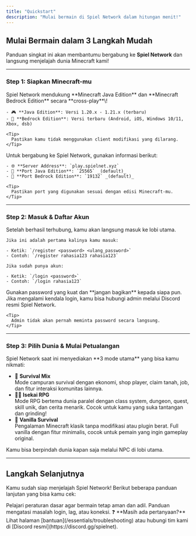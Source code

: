 ```yaml
---
title: "Quickstart"
description: "Mulai bermain di Spiel Network dalam hitungan menit!"
---
```


## Mulai Bermain dalam 3 Langkah Mudah

Panduan singkat ini akan membantumu bergabung ke **Spiel Network** dan langsung menjelajah dunia Minecraft kami\!

---

### Step 1: Siapkan Minecraft-mu

<AccordionGroup>
  <Accordion title="Versi yang Didukung" icon="gamepad">
    Spiel Network mendukung **Minecraft Java Edition** dan **Minecraft Bedrock Edition** secara **cross-play**\!

    - 🎮 **Java Edition**: Versi 1.20.x - 1.21.x (terbaru)
    - 📱 **Bedrock Edition**: Versi terbaru (Android, iOS, Windows 10/11, Xbox, dsb)

    <Tip>
      Pastikan kamu tidak menggunakan client modifikasi yang dilarang.
    </Tip>
  </Accordion>
  <Accordion title="Alamat Server" icon="network-wired">
    Untuk bergabung ke Spiel Network, gunakan informasi berikut:

    - 🌐 **Server Address**: `play.spielnet.xyz`
    - 🔧 **Port Java Edition**: `25565` _(default)_
    - 🔧 **Port Bedrock Edition**: `19132` _(default)_

    <Tip>
      Pastikan port yang digunakan sesuai dengan edisi Minecraft-mu.
    </Tip>
  </Accordion>
</AccordionGroup>

---

### Step 2: Masuk & Daftar Akun

<AccordionGroup>
  <Accordion title="Cara Masuk" icon="right-to-bracket">
    Setelah berhasil terhubung, kamu akan langsung masuk ke lobi utama.

    Jika ini adalah pertama kalinya kamu masuk:

    - Ketik: `/register <password> <ulang_password>`
    - Contoh: `/register rahasia123 rahasia123`

    Jika sudah punya akun:

    - Ketik: `/login <password>`
    - Contoh: `/login rahasia123`
  </Accordion>
  <Accordion title="Keamanan Akun" icon="shield">
    Gunakan password yang kuat dan **jangan bagikan** kepada siapa pun. Jika mengalami kendala login, kamu bisa hubungi admin melalui Discord resmi Spiel Network.

    <Tip>
      Admin tidak akan pernah meminta password secara langsung.
    </Tip>
  </Accordion>
</AccordionGroup>

---

### Step 3: Pilih Dunia & Mulai Petualangan

<Accordion title="Tiga Dunia, Tiga Petualangan Berbeda" icon="map">
  Spiel Network saat ini menyediakan **3 mode utama** yang bisa kamu nikmati:

  - 🧱 **Survival Mix**\
    Mode campuran survival dengan ekonomi, shop player, claim tanah, job, dan fitur interaksi komunitas lainnya.
  - 🧙‍♂️ **Isekai RPG**\
    Mode RPG bertema dunia paralel dengan class system, dungeon, quest, skill unik, dan cerita menarik. Cocok untuk kamu yang suka tantangan dan grinding\!
  - 🌾 **Vanilla Survival**\
    Pengalaman Minecraft klasik tanpa modifikasi atau plugin berat. Full vanilla dengan fitur minimalis, cocok untuk pemain yang ingin gameplay original.

  <Tip>
    Kamu bisa berpindah dunia kapan saja melalui NPC di lobi utama.
  </Tip>
</Accordion>

---

## Langkah Selanjutnya

Kamu sudah siap menjelajah Spiel Network\! Berikut beberapa panduan lanjutan yang bisa kamu cek:

<CardGroup cols={2}>
  <Card title="Peraturan Server" icon="scale-balanced" href="/rules">
    Pelajari peraturan dasar agar bermain tetap aman dan adil.
  </Card>
  <Card title="Troubleshooting" icon="circle-question" href="/essentials/troubleshooting">
    Panduan mengatasi masalah login, lag, atau koneksi.
  </Card>
</CardGroup>

<Note>
  ❓ **Masih ada pertanyaan?** Lihat halaman [bantuan](/essentials/troubleshooting) atau hubungi tim kami di [Discord resmi](https://discord.gg/spielnet).
</Note>